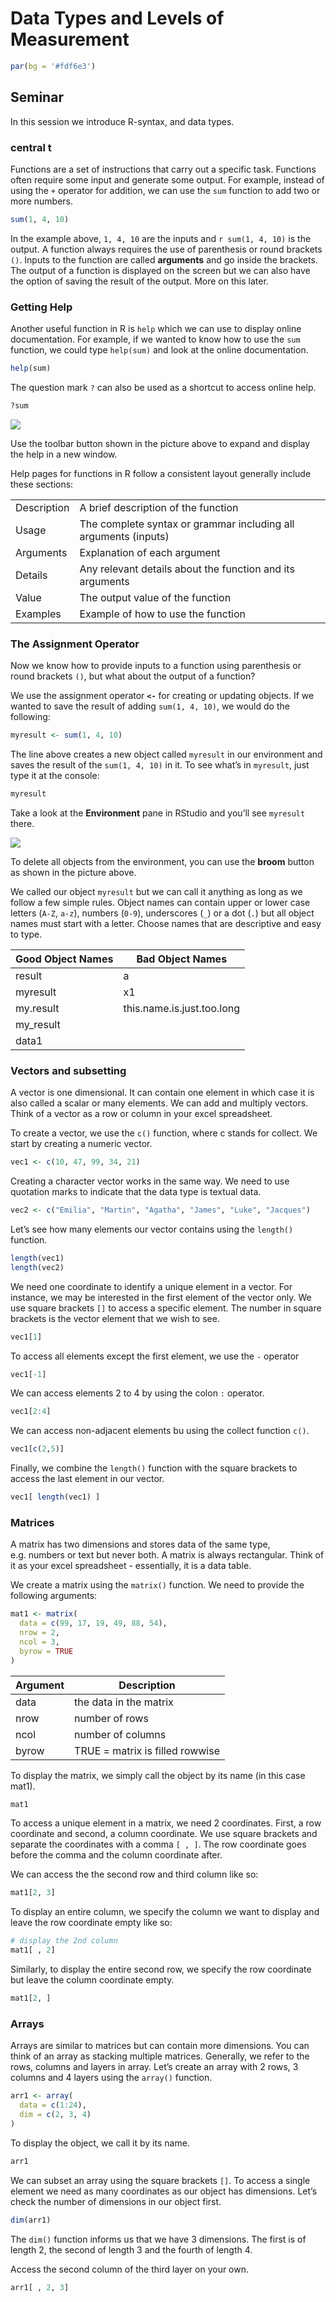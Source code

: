 # Data Types and Levels of Measurement

```r
par(bg = '#fdf6e3')
```

## Seminar

In this session we introduce R-syntax, and data types.

### central t

Functions are a set of instructions that carry out a specific task. Functions often require some input and generate some output. For example, instead of using the `+` operator for addition, we can use the `sum` function to add two or more numbers.

```r
sum(1, 4, 10)
```

In the example above, `1, 4, 10` are the inputs and `r sum(1, 4, 10)` is the output. A function always requires the use of parenthesis or round brackets `()`. Inputs to the function are called **arguments** and go inside the brackets. The output of a function is displayed on the screen but we can also have the option of saving the result of the output. More on this later.

### Getting Help

Another useful function in R is `help` which we can use to display online documentation. For example, if we wanted to know how to use the `sum` function, we could type `help(sum)` and look at the online documentation. 

```r
help(sum)
```

The question mark `?` can also be used as a shortcut to access online help. 

```r
?sum
```

![](./img/rstudio_help.png)

Use the toolbar button shown in the picture above to expand and display the help in a new window.

Help pages for functions in R follow a consistent layout generally include these sections:

| | |
|-------------|-----------------------------------------------------------------|
|Description |A brief description of the function|
|Usage        |The complete syntax or grammar including all arguments (inputs)|
|Arguments    |Explanation of each argument|
|Details      |Any relevant details about the function and its arguments|
|Value        |The output value of the function|
|Examples     |Example of how to use the function|

### The Assignment Operator 

Now we know how to provide inputs to a function using parenthesis or round brackets `()`, but what about the output of a function? 

We use the assignment operator **`<-`** for creating or updating objects. If we wanted to save the result of adding `sum(1, 4, 10)`, we would do the following:

```r
myresult <- sum(1, 4, 10)
```

The line above creates a new object called `myresult` in our environment and saves the result of the `sum(1, 4, 10)` in it. To see what's in `myresult`, just type it at the console:

```r
myresult
```

Take a look at the **Environment** pane in RStudio and you'll see `myresult` there.

![](./img/rstudio_env.png)

To delete all objects from the environment, you can use the **broom** button as shown in the picture above.

We called our object `myresult` but we can call it anything as long as we follow a few simple rules. Object names can contain upper or lower case letters (`A-Z`, `a-z`), numbers (`0-9`), underscores (`_`) or a dot (`.`) but all object names must start with a letter. Choose names that are descriptive and easy to type.

|Good Object Names|Bad Object Names          |
|-----------------|--------------------------|
|result           |a                         |
|myresult         |x1                        |
|my.result        |this.name.is.just.too.long|
|my_result        |                          |
|data1            |                          |

### Vectors and subsetting

A vector is one dimensional. It can contain one element in which case it is also called a scalar or many elements. We can add and multiply vectors. Think of a vector as a row or column in your excel spreadsheet.

To create a vector, we use the `c()` function, where c stands for collect. We start by creating a numeric vector.

```r
vec1 <- c(10, 47, 99, 34, 21)
```

Creating a character vector works in the same way. We need to use quotation marks to indicate that the data type is textual data.

```r
vec2 <- c("Emilia", "Martin", "Agatha", "James", "Luke", "Jacques")
```

Let's see how many elements our vector contains using the `length()` function.

```r
length(vec1)
length(vec2)
```

We need one coordinate to identify a unique element in a vector. For instance, we may be interested in the first element of the vector only. We use square brackets `[]` to access a specific element. The number in square brackets is the vector element that we wish to see.

```r
vec1[1]
```

To access all elements except the first element, we use the `-` operator

```r
vec1[-1]
```

We can access elements 2 to 4 by using the colon `:` operator.

```r
vec1[2:4]
```

We can access non-adjacent elements bu using the collect function `c()`.

```r
vec1[c(2,5)]
```

Finally, we combine the `length()` function with the square brackets to access the last element in our vector.

```r
vec1[ length(vec1) ]
```

### Matrices

A matrix has two dimensions and stores data of the same type, e.g. numbers or text but never both. A matrix is always rectangular. Think of it as your excel spreadsheet - essentially, it is a data table.

We create a matrix using the `matrix()` function. We need to provide the following arguments:

```r
mat1 <- matrix(
  data = c(99, 17, 19, 49, 88, 54),
  nrow = 2,
  ncol = 3,
  byrow = TRUE
)
```

|Argument         |Description               |
|-----------------|--------------------------|
|data             |the data in the matrix    |
|nrow             |number of rows            |
|ncol             |number of columns         |
|byrow            |TRUE = matrix is filled rowwise|

To display the matrix, we simply call the object by its name (in this case mat1).

```r
mat1
```

To access a unique element in a matrix, we need 2 coordinates. First, a row coordinate and second, a column coordinate. We use square brackets and separate the coordinates with a comma `[ , ]`. The row coordinate goes before the comma and the column coordinate after.

We can access the the second row and third column like so:

```r
mat1[2, 3]
```

To display an entire column, we specify the column we want to display and leave the row coordinate empty like so:

```r
# display the 2nd column
mat1[ , 2]
```

Similarly, to display the entire second row, we specify the row coordinate but leave the column coordinate empty.

```r
mat1[2, ]
```

### Arrays

Arrays are similar to matrices but can contain more dimensions. You can think of an array as stacking multiple matrices. Generally, we refer to the rows, columns and layers in array. Let's create an array with 2 rows, 3 columns and 4 layers using the `array()` function.

```r
arr1 <- array(
  data = c(1:24),
  dim = c(2, 3, 4)
)
```

To display the object, we call it by its name.

```r
arr1
```

We can subset an array using the square brackets `[]`. To access a single element we need as many coordinates as our object has dimensions. Let's check the number of dimensions in our object first.

```r
dim(arr1)
```

The `dim()` function informs us that we have 3 dimensions. The first is of length 2, the second of length 3 and the fourth of length 4.

Access the second column of the third layer on your own.

```r
arr1[ , 2, 3] 
```
